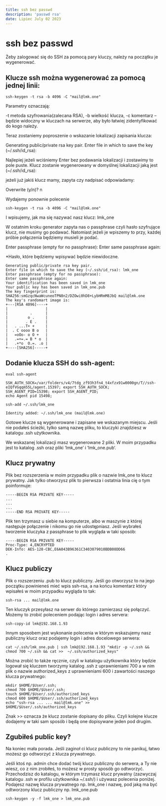 ```yaml
---
title: ssh bez passwd
description: 'passwd rsa'
date: Lipiec July 02 2023
---
```


# ssh bez passwd

Żeby zalogować się do SSH za pomocą pary kluczy, należy na początku je wygenerować.

## Klucze ssh można wygenerować za pomocą jednej linii:

```
ssh-keygen -t rsa -b 4096 -C "mail@lmk.one"
```

Parametry oznaczają:

-t metoda szyfrowania(zalecana RSA),
-b wielkość klucza,
-c komentarz – będzie widoczny w kluczach na serwerze, aby było łatwiej zidentyfikować do kogo należy.

Teraz zostaniemy poproszenie o wskazanie lokalizacji zapisania klucza:

Generating public/private rsa key pair.
Enter file in which to save the key (~/.ssh/id_rsa):

Najlepiej jeżeli wciśniemy Enter bez podawania lokalizacji i zostawimy to pole puste. Klucz zostanie wygenerowany w domyślnej lokalizacji jaką jest (~/.ssh/id_rsa):

jeżeli już jakiś klucz mamy, zapyta czy nadpisać odpowiadamy: 

Overwrite (y/n)? n

Wydajemy ponownie polecenie

```
ssh-keygen -t rsa -b 4096 -C "mail@lmk.one"
```

I wpisujemy, jak ma się nazywać nasz klucz: lmk_one

W ostatnim kroku generator zapyta nas o passphrase czyli hasło szyfrujące klucz, nie musimy go podawać. Natomiast jeżeli je wpiszemy to przy, każdej próbie połączenia będziemy musieli je podać.

Enter passphrase (empty for no passphrase): Enter same passphrase again:

*Hasło, które będziemy wpisywać będzie niewidoczne.

```
Generating public/private rsa key pair.
Enter file in which to save the key (~/.ssh/id_rsa): lmk_one
Enter passphrase (empty for no passphrase): 
Enter same passphrase again: 
Your identification has been saved in lmk_one
Your public key has been saved in lmk_one.pub
The key fingerprint is:
SHA256:smGzqcNwaWcuneoTPN8n2/DZOwi0hD8+LybHRmM8JbQ mail@lmk.one
The key's randomart image is:
+---[RSA 4096]----+
|                 |
|          .      |
|         o .     |
|        . E .    |
|   . ...T+ +     |
|  . C oooo B o   |
|   =oOo- o O +   |
|   .=+=.= B * o  |
|   .+*o  O.=. .o |
+----[SHA256]-----+
```

## Dodanie klucza SSH do ssh-agent:

```
eval ssh-agent
```

```
SSH_AUTH_SOCK=/var/folders/v4/7tdg_zf93h3fn4_t4xfzx91w0000gn/T//ssh-eIQfVGqqm55L/agent.15397; export SSH_AUTH_SOCK;
SSH_AGENT_PID=15398; export SSH_AGENT_PID;
echo Agent pid 15498;
```

```
ssh-add ~/.ssh/lmk_one
```

```
Identity added: ~/.ssh/lmk_one (mail@lmk.one)
```

Gotowe klucze są wygenerowane i zapisane we wskazanym miejscu. Jeśli nie podałeś ścieżki, tylko samą nazwę pliku, to kluczyki znajdziesz w katalogu .ssh użytkownika.


We wskazanej lokalizacji masz wygenerowane 2 pliki. W moim przypadku jest to katalog .ssh oraz pliki ‘lmk_one’ i ‘lmk_one.pub‘.

## Klucz prywatny

Plik bez rozszerzenia w moim przypadku plik o nazwie lmk_one to klucz prywatny. Jak tylko otworzysz plik to pierwsza i ostatnia linia cię o tym poinformuje:


```
-----BEGIN RSA PRIVATE KEY-----
...
...
...
-----END RSA PRIVATE KEY-----
```

Plik ten trzymasz u siebie na komputerze, albo w maszynie z której następuje połączenie i nikomu go nie udostępniasz. Jeśli wybrałeś tworzenie kluczyka z passphrase to plik wygląda w taki sposób:

```
-----BEGIN RSA PRIVATE KEY-----
Proc-Type: 4,ENCRYPTED
DEK-Info: AES-128-CBC,E6A043B96361C3403079010BDB08DD66
.
```

## Klucz publiczy

Plik o rozszerzeniu .pub to klucz publiczny. Jeśli go otworzysz to na jego początku powinieneś mieć wpis ssh-rsa, a na końcu komentarz który wpisałeś w moim przypadku wygląda to tak:

```
ssh-rsa ... mail@lmk.one
```

Ten kluczyk przesyłasz na serwer do którego zamierzasz się połączyć. Możemy to zrobić poleceniem podając login i adres servera:

```
ssh-copy-id lmk@192.168.1.93
```

Innym sposobem jest wykonanie polecenia w którym wskazujemy nasz publiczny klucz oraz podajemy login i adres docelowego serwera:

```
cat ~/.ssh/lmk_one.pub | ssh lmk@192.168.1.93 "mkdir -p ~/.ssh && chmod 700 ~/.ssh && cat >>  ~/.ssh/authorized_keys"
```

Można zrobić to także ręcznie, czyli w katalogu użytkownika który będzie logował się kluczem tworzymy katalog .ssh z uprawnieniami 700 a w nim plik o nazwie authorized_keys z uprawnieniami 600 i zawartości naszego klucza prywatnego:

```
mkdir $HOME/$User/.ssh;
chmod 700 $HOME/$User/.ssh;
touch $HOME/$User/.ssh/authorized_keys
chmod 600 $HOME/$User/.ssh/authorized_keys
echo "ssh-rsa ... ... mail@lmk.one" >> $HOME/$User/.ssh/authorized_keys
```

Znak >> oznacza że klucz zostanie dopisany do pliku. Czyli kolejne klucze dodajemy w taki sam sposób i będą one dopisywane jeden pod drugim.

## Zgubiłeś public key?

Na koniec mała porada. Jeśli zaginoł ci klucz publiczny to nie panikuj, łatwo możesz go odtworzyć z klucza prywatnego.

Jeśli ktoś np. admin chce dodać twój klucz publiczny do serwera, a Ty nie wiesz, co z nim zrobiłeś, to możesz w prosty sposób go odtworzyć. Przechodzisz do katalogu, w którym trzymasz klucz prywatny (zazwyczaj katalogu .ssh w profilu użytkownika ~/.ssh/) i używasz polecenia poniżej. Podajesz nazwę klucza prywatnego np. lmk_one i nazwę, pod jaką ma być odtworzony klucz publiczny np. lmk_one.pub

```
ssh-keygen -y -f lmk_one > lmk_one.pub
```
